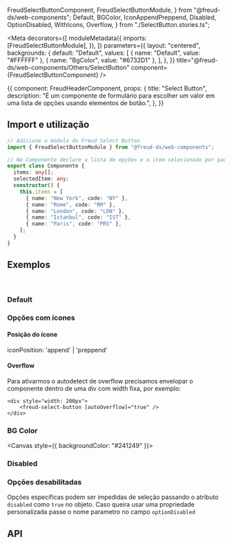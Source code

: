  FreudSelectButtonComponent,
  FreudSelectButtonModule,
} from "@freud-ds/web-components";
  Default,
  BGColor,
  IconAppendPreppend,
  Disabled,
  OptionDisabled,
  WithIcons,
  Overflow,
} from "./SelectButton.stories.ts";

<Meta
  decorators={[
    moduleMetadata({
      imports: [FreudSelectButtonModule],
    }),
  ]}
  parameters={{
    layout: "centered",
    backgrounds: {
      default: "Default",
      values: [
        { name: "Default", value: "#FFFFFF" },
        { name: "BgColor", value: "#6732D1" },
      ],
    },
  }}
  title="@freud-ds/web-components/Others/SelectButton"
  component={FreudSelectButtonComponent}
/>

<Story name="Storyname-hidden">
  {{
    component: FreudHeaderComponent,
    props: {
      title: "Select Button",
      description:
        "É um componente de formulário para escolher um valor em uma lista de opções usando elementos de botão.",
    },
  }}
</Story>

## <a id="importing"></a>Import e utilização

```ts
// Adicione o modulo do Freud Select Button
import { FreudSelectButtonModule } from "@freud-ds/web-components";

// No Componente declare a lista de opções e o item selecionado por padrão
export class Componente {
  items: any[];
  selectedItem: any;
  constructor() {
    this.items = [
      { name: "New York", code: "NY" },
      { name: "Rome", code: "RM" },
      { name: "London", code: "LDN" },
      { name: "Istanbul", code: "IST" },
      { name: "Paris", code: "PRS" },
    ];
  }
}
```

## <a id="exemplos"></a>Exemplos

<br />

### Default

<Canvas>
  <Story story={Default} />
</Canvas>

### Opções com ícones

<Canvas>
  <Story story={WithIcons} />
</Canvas>

#### Posição do ícone

iconPosition: 'append' | 'preppend'

<Canvas>
  <Story story={IconAppendPreppend} />
</Canvas>

#### Overflow
Para ativarmos o autodetect de overflow precisamos envelopar o componente dentro de uma div com width fixa, por exemplo:
```
<div style="width: 200px">
    <freud-select-button [autoOverflow]="true" />
</div>
```
<Canvas>
    <Story story={Overflow} />
</Canvas>

### BG Color

<Canvas style={{ backgroundColor: "#241249" }}>
  <Story story={BGColor} />
</Canvas>

### Disabled

<Canvas>
  <Story story={Disabled} />
</Canvas>

### Opções desabilitadas

Opções específicas podem ser impedidas de seleção passando o atributo `disabled` como `true` no objeto.
Caso queira usar uma propriedade personalizada passe o nome parametro no campo `optionDisabled`

<Canvas>
  <Story story={OptionDisabled} />
</Canvas>

## <a id="api"></a>API

<ArgsTable of={FreudSelectButtonComponent} />
